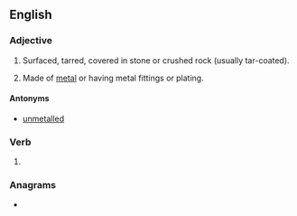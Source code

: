 ==English==

===Adjective===
{{en-adj}}

# {{lb|en|of a road}} Surfaced, tarred, covered in stone or crushed rock (usually tar-coated).
# {{lb|en|of any object}} Made of [[metal]] or having metal fittings or plating.

====Antonyms====
* {{sense|of a road}} [[unmetalled]]

===Verb===
{{head|en|verb form}}

# {{en-past of|metal}}

===Anagrams===
* {{anagrams|en|a=adeellmt|malleted}}